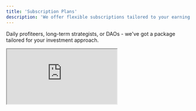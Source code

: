 ```yaml
---
title: 'Subscription Plans'
description: 'We offer flexible subscriptions tailored to your earning and investments'
---
```


Daily profiteers, long-term strategists, or DAOs - we've got a package tailored for your investment approach.

<iframe src="https://www.canva.com/design/DAFjjmmovB4/2vznuYzuT0pKXgkHZR14cw/view?utm_content=DAFjjmmovB4&utm_campaign=designshare&utm_medium=link&utm_source=publishsharelink"> </iframe>
